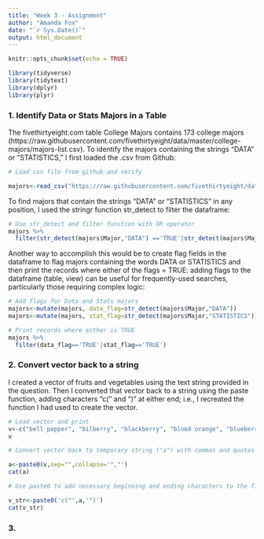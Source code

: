 ```yaml
---
title: "Week 3 - Assignment"
author: "Amanda Fox"
date: "`r Sys.Date()`"
output: html_document
---
```


```r
knitr::opts_chunk$set(echo = TRUE)

library(tidyverse)
library(tidytext)
library(dplyr)
library(plyr)
```

### 1. Identify Data or Stats Majors in a Table

The fivethirtyeight.com table College Majors contains 173 college majors (https://raw.githubusercontent.com/fivethirtyeight/data/master/college-majors/majors-list.csv). To identify the majors containing the strings "DATA" or "STATISTICS," I first loaded the .csv from Github:


```r

# Load csv file from github and verify

majors<-read_csv("https://raw.githubusercontent.com/fivethirtyeight/data/master/college-majors/majors-list.csv")

```
  
  
To find majors that contain the strings "DATA" or "STATISTICS" in any position, I used the stringr function str_detect to filter the dataframe:
  
  
```r

# Use str_detect and filter function with OR operator
majors %>% 
  filter(str_detect(majors$Major,"DATA") =='TRUE'|str_detect(majors$Major,"STATISTICS")=='TRUE')

```
  
  
Another way to accomplish this would be to create flag fields in the dataframe to flag majors containing the words DATA or STATISTICS and then print the records where either of the flags = TRUE: adding flags to the dataframe (table, view) can be useful for frequently-used searches, particularly those requiring complex logic:
  
  
```r
# Add flags for Data and Stats majors
majors<-mutate(majors, data_flag=str_detect(majors$Major,"DATA"))
majors<-mutate(majors, stat_flag=str_detect(majors$Major,"STATISTICS"))

# Print records where either is TRUE
majors %>% 
  filter(data_flag=='TRUE'|stat_flag=='TRUE')

```
  
  
### 2. Convert vector back to a string 

I created a vector of fruits and vegetables using the text string provided in the question. Then I converted that vector back to a string using the paste function, adding characters "c(" and ")" at either end; i.e., I recreated the function I had used to create the vector.

```r

# Load vector and print
v<-c("bell pepper", "bilberry", "blackberry", "blood orange", "blueberry", "cantaloupe", "chili pepper", "cloudberry", "elderberry", "lime", "lychee", "mulberry", "olive", "salal berry")
v

# Convert vector back to temporary string ("a") with commas and quotes

a<-paste0(v,sep="",collapse='","')
cat(a)

# Use paste0 to add necessary beginning and ending characters to the final string "v_str"

v_str<-paste0('c("',a,'")')
cat(v_str)

```
### 3. 